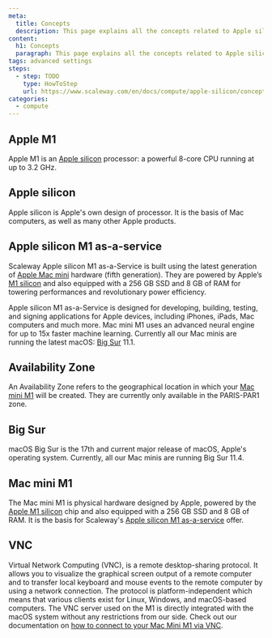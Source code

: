 ```yaml
---
meta:
  title: Concepts
  description: This page explains all the concepts related to Apple silicon
content:
  h1: Concepts
  paragraph: This page explains all the concepts related to Apple silicon
tags: advanced settings
steps:
  - step: TODO
    type: HowToStep
    url: https://www.scaleway.com/en/docs/compute/apple-silicon/concepts
categories:
  - compute
---
```


<Concept opened>

## Apple M1

Apple M1 is an [Apple silicon](#apple-silicon) processor: a powerful 8-core CPU running at up to 3.2 GHz.

</Concept>


<Concept opened>

## Apple silicon 

Apple silicon is Apple's own design of processor. It is the basis of Mac computers, as well as many other Apple products. 

</Concept>


<Concept opened>

## Apple silicon M1 as-a-service

Scaleway Apple silicon M1 as-a-Service is built using the latest generation of [Apple Mac mini](#mac-mini-M1) hardware (fifth generation). They are powered by Apple’s [M1 silicon](#apple-m1) and also equipped with a 256 GB SSD and 8 GB of RAM for towering performances and revolutionary power efficiency.

Apple silicon M1 as-a-Service is designed for developing, building, testing, and signing applications for Apple devices, including iPhones, iPads, Mac computers and much more. Mac mini M1 uses an advanced neural engine for up to 15x faster machine learning. Currently all our Mac minis are running the latest macOS: [Big Sur](#big-sur) 11.1.

</Concept>


<Concept opened>

## Availability Zone 

An Availability Zone refers to the geographical location in which your [Mac mini M1](#mac-mini-m1) will be created. They are currently only available in the PARIS-PAR1 zone.

</Concept>


<Concept>

## Big Sur

macOS Big Sur is the 17th and current major release of macOS, Apple's operating system. Currently, all our Mac minis are running Big Sur 11.4.

</Concept>


<Concept>

## Mac mini M1

The Mac mini M1 is physical hardware designed by Apple, powered by the [Apple M1 silicon](#apple-m1) chip and also equipped with a 256 GB SSD and 8 GB of RAM. It is the basis for Scaleway's [Apple silicon M1 as-a-service](#apple-silicon-m1-as-a-service) offer.

</Concept>

<Concept>

## VNC

Virtual Network Computing (VNC), is a remote desktop-sharing protocol. It allows you to visualize the graphical screen output of a remote computer and to transfer local keyboard and mouse events to the remote computer by using a network connection. The protocol is platform-independent which means that various clients exist for Linux, Windows, and macOS-based computers. The VNC server used on the M1 is directly integrated with the macOS system without any restrictions from our side. Check out our documentation on [how to connect to your Mac Mini M1 via VNC](/compute/apple-silicon/how-to/connect-to-mac-mini-m1/#how-to-connect-via-vnc).

</Concept>

